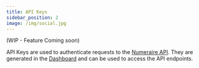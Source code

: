 ```yaml
---
title: API Keys
sidebar_position: 2
image: /img/social.jpg
---
```


(WIP - Feature Coming soon)

API Keys are used to authenticate requests to the [Numeraire API](https://api.numeraire.tech/docs). They are generated in the [Dashboard](https://app.numeraire.tech) and can be used to access the API endpoints.